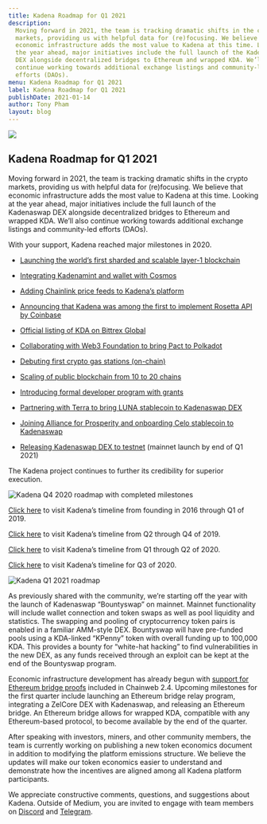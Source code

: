 ```yaml
---
title: Kadena Roadmap for Q1 2021
description:
  Moving forward in 2021, the team is tracking dramatic shifts in the crypto
  markets, providing us with helpful data for (re)focusing. We believe that
  economic infrastructure adds the most value to Kadena at this time. Looking at
  the year ahead, major initiatives include the full launch of the Kadenaswap
  DEX alongside decentralized bridges to Ethereum and wrapped KDA. We’ll also
  continue working towards additional exchange listings and community-led
  efforts (DAOs).
menu: Kadena Roadmap for Q1 2021
label: Kadena Roadmap for Q1 2021
publishDate: 2021-01-14
author: Tony Pham
layout: blog
---
```


![](/assets/blog/1_NXyEgTYElevRugKNoB7z2A.webp)

## Kadena Roadmap for Q1 2021

Moving forward in 2021, the team is tracking dramatic shifts in the crypto
markets, providing us with helpful data for (re)focusing. We believe that
economic infrastructure adds the most value to Kadena at this time. Looking at
the year ahead, major initiatives include the full launch of the Kadenaswap DEX
alongside decentralized bridges to Ethereum and wrapped KDA. We’ll also continue
working towards additional exchange listings and community-led efforts (DAOs).

With your support, Kadena reached major milestones in 2020.

- [Launching the world’s first sharded and scalable layer-1 blockchain](https://www.forbes.com/sites/oluwaseunadeyanju/2020/01/23/jp-morgan-spinoff-kadena-is-bringing-scalability-to-pow-blockchain/?sh=2b1f3efd6ec9)

- [Integrating Kadenamint and wallet with Cosmos](https://www.coindesk.com/jpmorgan-spinoff-kadena-launches-public-blockchain-integrates-wallet-to-cosmos-network)

- [Adding Chainlink price feeds to Kadena’s platform](https://www.coindesk.com/hybrid-blockchain-maker-kadena-adds-chainlink-price-feeds)

- [Announcing that Kadena was among the first to implement Rosetta API by Coinbase](https://www.crowdfundinsider.com/2020/06/162886-coinbase-launches-rosetta-api-kadena-is-one-of-the-first-blockchains-to-utilize/)

- [Official listing of KDA on Bittrex Global](https://cointelegraph.com/news/jpmorgans-blockchain-offshoot-kadena-gets-first-ever-token-listing)

- [Collaborating with Web3 Foundation to bring Pact to Polkadot](https://medium.com/kadena-io/polkadot-collaboration-update-researching-pact-core-for-wasm-and-exploring-kadenadot-dbad5c120e26)

- [Debuting first crypto gas stations (on-chain)](https://www.blockchainmagazine.net/kadena-implements-first-crypto-gas-station-on-blockchain/)

- [Scaling of public blockchain from 10 to 20 chains](https://medium.com/kadena-io/kadena-completes-hybrid-blockchain-scaling-to-480-000-transactions-per-second-on-20-chains-5a652295533c)

- [Introducing formal developer program with grants](https://www.kadena.io/developers)

- [Partnering with Terra to bring LUNA stablecoin to Kadenaswap DEX](https://www.coindesk.com/kadena-partners-with-stablecoin-maker-terra-in-bid-to-expand-its-defi-offering)

- [Joining Alliance for Prosperity and onboarding Celo stablecoin to Kadenaswap](https://www.coindesk.com/kadena-celo-stablecoin-dex)

- [Releasing Kadenaswap DEX to testnet](https://medium.com/kadena-io/kadenaswap-update-december-2020-2b79aca14b60)
  (mainnet launch by end of Q1 2021)

The Kadena project continues to further its credibility for superior execution.

![Kadena Q4 2020 roadmap with completed milestones](/assets/blog/1_p9NDUUIwxHvkQ1_RPYTGNw.webp)

[Click here](https://medium.com/kadena-io/kadenas-roadmap-to-a-hybrid-blockchain-platform-dc0ff7c178a6)
to visit Kadena’s timeline from founding in 2016 through Q1 of 2019.

[Click here](https://medium.com/kadena-io/roadmap-for-kadenas-hybrid-blockchain-launch-in-january-2020-3f93d8d2a6e0)
to visit Kadena’s timeline from Q2 through Q4 of 2019.

[Click here](https://medium.com/kadena-io/kadena-roadmap-for-q1-q2-2020-d0a533193d80)
to visit Kadena’s timeline from Q1 through Q2 of 2020.

[Click here](https://medium.com/kadena-io/kadena-roadmap-for-q3-2020-7f83aa792119)
to visit Kadena’s timeline for Q3 of 2020.

![Kadena Q1 2021 roadmap](/assets/blog/1_Wchg36UzjZ0CoulBdPdPSA.webp)

As previously shared with the community, we’re starting off the year with the
launch of Kadenaswap “Bountyswap” on mainnet. Mainnet functionality will include
wallet connection and token swaps as well as pool liquidity and statistics. The
swapping and pooling of cryptocurrency token pairs is enabled in a familiar
AMM-style DEX. Bountyswap will have pre-funded pools using a KDA-linked “KPenny”
token with overall funding up to 100,000 KDA. This provides a bounty for
“white-hat hacking” to find vulnerabilities in the new DEX, as any funds
received through an exploit can be kept at the end of the Bountyswap program.

Economic infrastructure development has already begun with
[support for Ethereum bridge proofs](https://twitter.com/SirLensALot/status/1348435372565549056/photo/1)
included in Chainweb 2.4. Upcoming milestones for the first quarter include
launching an Ethereum bridge relay program, integrating a ZelCore DEX with
Kadenaswap, and releasing an Ethereum bridge. An Ethereum bridge allows for
wrapped KDA, compatible with any Ethereum-based protocol, to become available by
the end of the quarter.

After speaking with investors, miners, and other community members, the team is
currently working on publishing a new token economics document in addition to
modifying the platform emissions structure. We believe the updates will make our
token economics easier to understand and demonstrate how the incentives are
aligned among all Kadena platform participants.

We appreciate constructive comments, questions, and suggestions about Kadena.
Outside of Medium, you are invited to engage with team members on
[Discord](https://discordapp.com/invite/bsUcWmX) and
[Telegram](https://t.me/kadena_io).
